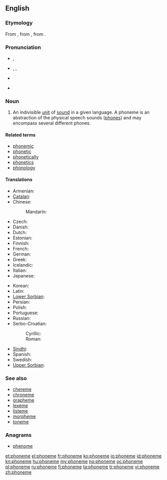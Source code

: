 {{wikipedia}}
{{also|Phoneme|phonème}}
==English==

===Etymology===
From {{etyl|grc}} {{term|φώνημα|sc=Grek|tr=phōnēma||sound}}, from {{term|φωνέω|sc=Grek|tr=phōneō||to sound}}, from {{term|φωνή|sc=Grek|tr=phōnē||sound}}.

===Pronunciation===
* {{a|UK}} {{IPA|/ˈfəʊniːm/}}, {{X-SAMPA|/"f@Uni:m/}}
* {{a|US}} {{enPR|fōn'ēm}}, {{IPA|/ˈfoʊˌnim/}}, {{X-SAMPA|/"foU%nim/}}
* {{audio|En-us-phoneme.ogg|Audio (US)}}

* {{hyphenation|pho|neme}}

===Noun===
{{en-noun}}

# {{linguistics}} An indivisible [[unit]] of [[sound]] in a given language. A phoneme is an abstraction of the physical speech sounds ([[phone]]s) and may encompass several different phones.

====Related terms====
* [[phonemic]]
* [[phonetic]]
* [[phonetically]]
* [[phonetics]]
* [[phonology]]

====Translations====
{{trans-top|indivisible unit of sound}}
* Armenian: {{t-|hy|հնչույթ|tr=hnčuyt’}}
* [[Catalan]]: {{t+|ca|fonema|m}}
* Chinese:
*: Mandarin: {{t-|cmn|音素|tr=yīnsù|sc=Hani}}
* Czech: {{t-|cs|foném|m}}
* Danish: {{t-|da|fonem|n}}
* Dutch: {{t+|nl|foneem|n}}
* Estonian: {{t-|et|häälik}}
* Finnish: {{t+|fi|foneemi}}
* French: {{t+|fr|phonème|m}}
* German: {{t+|de|Phonem|n}}
* Greek: {{t+|el|φώνημα|n|tr=fónima}}
* Icelandic: {{t-|is|fónem|n}}
* Italian: {{t+|it|fonema|m}}
* Japanese: {{t+|ja|音素|tr=[[おんそ]], onso}}
{{trans-mid}}
* Korean: {{t-|ko|표음|tr=pyo-eum|sc=Hang}}
* Latin: {{t-|la|phonema|f}}
* [[Lower Sorbian]]: {{l|dsb|fonem}} {{m}}
* Persian: {{t+|fa|واج|tr=vaj|xs=Persian}}
* Polish: {{t+|pl|fonem|m}}
* Portuguese: {{t+|pt|fonema|m}}
* Russian: {{t+|ru|фонема|f|tr=fonéma}}
* Serbo-Croatian:
*: Cyrillic: {{t-|sh|фонем|m|alt=фо̀не̄м|sc=Cyrl|xs=Serbo-Croatian}}
*: Roman: {{t-|sh|fonem|m|alt=fònēm|xs=Serbo-Croatian}}
* [[Sindhi]]: {{t-|sd|وايوم|f|tr=viome|sc=Arab|xs=Sindhi}}
* Spanish: {{t+|es|fonema|m}}
* Swedish: {{t+|sv|fonem|n}}
* [[Upper Sorbian]]: {{t-|hsb|fonem|xs=Upper Sorbian}} {{m}}
{{trans-bottom}}

===See also===
* [[chereme]]
* [[chroneme]]
* [[grapheme]]
* [[lexeme]]
* [[listeme]]
* [[morpheme]]
* [[toneme]]

===Anagrams===
* [[phenome#English|phenome]]

[[et:phoneme]]
[[el:phoneme]]
[[fr:phoneme]]
[[ko:phoneme]]
[[io:phoneme]]
[[id:phoneme]]
[[kn:phoneme]]
[[hu:phoneme]]
[[my:phoneme]]
[[no:phoneme]]
[[oc:phoneme]]
[[pl:phoneme]]
[[ru:phoneme]]
[[fi:phoneme]]
[[ta:phoneme]]
[[tr:phoneme]]
[[vi:phoneme]]
[[zh:phoneme]]